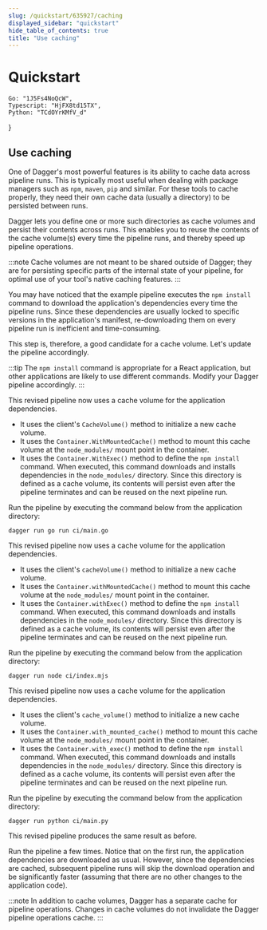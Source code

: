 ```yaml
---
slug: /quickstart/635927/caching
displayed_sidebar: "quickstart"
hide_table_of_contents: true
title: "Use caching"
---
```


# Quickstart


    Go: "1J5Fs4NoQcW",
    Typescript: "HjFX8td15TX",
    Python: "TCdOYrKMfV_d"
}

<QuickstartDoc embeds={ids}>

## Use caching

One of Dagger's most powerful features is its ability to cache data across pipeline runs. This is typically most useful when dealing with package managers such as `npm`, `maven`, `pip` and similar. For these tools to cache properly, they need their own cache data (usually a directory) to be persisted between runs.

Dagger lets you define one or more such directories as cache volumes and persist their contents across runs. This enables you to reuse the contents of the cache volume(s) every time the pipeline runs, and thereby speed up pipeline operations.

:::note
Cache volumes are not meant to be shared outside of Dagger; they are for persisting specific parts of the internal state of your pipeline, for optimal use of your tool's native caching features.
:::

You may have noticed that the example pipeline executes the `npm install` command to download the application's dependencies every time the pipeline runs. Since these dependencies are usually locked to specific versions in the application's manifest, re-downloading them on every pipeline run is inefficient and time-consuming.

This step is, therefore, a good candidate for a cache volume. Let's update the pipeline accordingly.

:::tip
The `npm install` command is appropriate for a React application, but other applications are likely to use different commands. Modify your Dagger pipeline accordingly.
:::

<Tabs groupId="language" className="embeds">
<TabItem value="Go">

<Embed id="1J5Fs4NoQcW" />

This revised pipeline now uses a cache volume for the application dependencies.

- It uses the client's `CacheVolume()` method to initialize a new cache volume.
- It uses the `Container.WithMountedCache()` method to mount this cache volume at the `node_modules/` mount point in the container.
- It uses the `Container.WithExec()` method to define the `npm install` command. When executed, this command downloads and installs dependencies in the `node_modules/` directory. Since this directory is defined as a cache volume, its contents will persist even after the pipeline terminates and can be reused on the next pipeline run.

Run the pipeline by executing the command below from the application directory:

```shell
dagger run go run ci/main.go
```

</TabItem>
<TabItem value="Typescript">

<Embed id="HjFX8td15TX" />

This revised pipeline now uses a cache volume for the application dependencies.

- It uses the client's `cacheVolume()` method to initialize a new cache volume.
- It uses the `Container.withMountedCache()` method to mount this cache volume at the `node_modules/` mount point in the container.
- It uses the `Container.withExec()` method to define the `npm install` command. When executed, this command downloads and installs dependencies in the `node_modules/` directory. Since this directory is defined as a cache volume, its contents will persist even after the pipeline terminates and can be reused on the next pipeline run.

Run the pipeline by executing the command below from the application directory:

```shell
dagger run node ci/index.mjs
```

</TabItem>
<TabItem value="Python">

<Embed id="TCdOYrKMfV_d" />

This revised pipeline now uses a cache volume for the application dependencies.

- It uses the client's `cache_volume()` method to initialize a new cache volume.
- It uses the `Container.with_mounted_cache()` method to mount this cache volume at the `node_modules/` mount point in the container.
- It uses the `Container.with_exec()` method to define the `npm install` command. When executed, this command downloads and installs dependencies in the `node_modules/` directory. Since this directory is defined as a cache volume, its contents will persist even after the pipeline terminates and can be reused on the next pipeline run.

Run the pipeline by executing the command below from the application directory:

```shell
dagger run python ci/main.py
```

</TabItem>
</Tabs>

This revised pipeline produces the same result as before.

Run the pipeline a few times. Notice that on the first run, the application dependencies are downloaded as usual. However, since the dependencies are cached, subsequent pipeline runs will skip the download operation and be significantly faster (assuming that there are no other changes to the application code).

:::note
In addition to cache volumes, Dagger has a separate cache for pipeline operations. Changes in cache volumes do not invalidate the Dagger pipeline operations cache.
:::

</QuickstartDoc>
